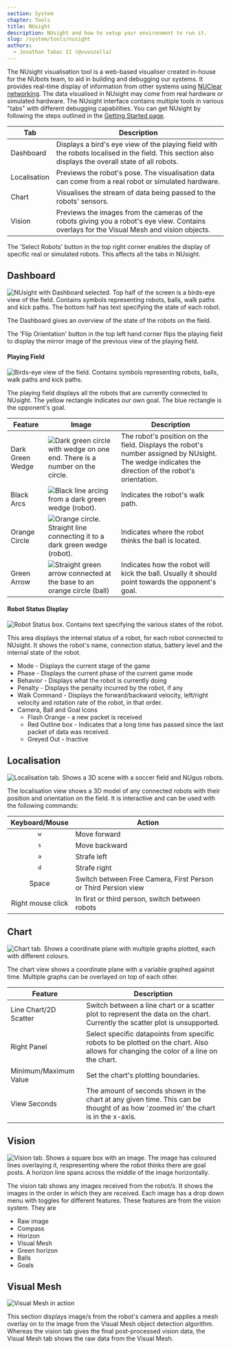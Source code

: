 ```yaml
---
section: System
chapter: Tools
title: NUsight
description: NUsight and how to setup your environment to run it.
slug: /system/tools/nusight
authors:
  - Jonathan Tabac II (@vuvuzella)
---
```


The NUsight visualisation tool is a web-based visualiser created in-house for the NUbots team, to aid in building and debugging our systems. It provides real-time display of information from other systems using [NUClear networking](/system/foundations/nuclear). The data visualised in NUsight may come from real hardware or simulated hardware. The NUsight interface contains multiple tools in various "tabs" with different debugging capabilities. You can get NUsight by following the steps outlined in the [Getting Started page](/guides/main/getting-started#nusight).

| Tab          | Description                                                                                                                                         |
| ------------ | --------------------------------------------------------------------------------------------------------------------------------------------------- |
| Dashboard    | Displays a bird's eye view of the playing field with the robots localised in the field. This section also displays the overall state of all robots. |
| Localisation | Previews the robot's pose. The visualisation data can come from a real robot or simulated hardware.                                                 |
| Chart        | Visualises the stream of data being passed to the robots' sensors.                                                                                  |
| Vision       | Previews the images from the cameras of the robots giving you a robot's eye view. Contains overlays for the Visual Mesh and vision objects.         |

The 'Select Robots' button in the top right corner enables the display of specific real or simulated robots. This affects all the tabs in NUsight.

## Dashboard

![NUsight with Dashboard selected. Top half of the screen is a birds-eye view of the field. Contains symbols representing robots, balls, walk paths and kick paths. The bottom half has text specifying the state of each robot.](./images/dashboard-main.png)

The Dashboard gives an overview of the state of the robots on the field.

The 'Flip Orientation' button in the top left hand corner flips the playing field to display the mirror image of the previous view of the playing field.

#### Playing Field

![Birds-eye view of the field. Contains symbols representing robots, balls, walk paths and kick paths.](./images/nusight-dashboard.png)

The playing field displays all the robots that are currently connected to NUsight. The yellow rectangle indicates our own goal. The blue rectangle is the opponent's goal.

| Feature          | Image                                                                                                               | Description                                                                                                                                       |
| ---------------- | ------------------------------------------------------------------------------------------------------------------- | ------------------------------------------------------------------------------------------------------------------------------------------------- |
| Dark Green Wedge | ![Dark green circle with wedge on one end. There is a number on the circle.](./images/dashboard-robot-rep.png)      | The robot's position on the field. Displays the robot's number assigned by NUsight. The wedge indicates the direction of the robot's orientation. |
| Black Arcs       | ![Black line arcing from a dark green wedge (robot).](./images/dashboard-robot-walk-path.png)                       | Indicates the robot's walk path.                                                                                                                  |
| Orange Circle    | ![Orange circle. Straight line connecting it to a dark green wedge (robot).](./images/dashboard-ball-direction.png) | Indicates where the robot thinks the ball is located.                                                                                             |
| Green Arrow      | ![Straight green arrow connected at the base to an orange circle (ball)](./images/dashboard-ball-kick.png)          | Indicates how the robot will kick the ball. Usually it should point towards the opponent's goal.                                                  |

#### Robot Status Display

![Robot Status box. Contains text specifying the various states of the robot.](./images/nusight-robot-status.png)

This area displays the internal status of a robot, for each robot connected to NUsight. It shows the robot's name, connection status, battery level and the internal state of the robot.

- Mode - Displays the current stage of the game
- Phase - Displays the current phase of the current game mode
- Behavior - Displays what the robot is currently doing
- Penalty - Displays the penalty incurred by the robot, if any
- Walk Command - Displays the forward/backward velocity, left/right velocity and rotation rate of the robot, in that order.
- Camera, Ball and Goal Icons
  - Flash Orange - a new packet is received
  - Red Outline box - Indicates that a long time has passed since the last packet of data was received.
  - Greyed Out - Inactive

## Localisation

![Localisation tab. Shows a 3D scene with a soccer field and NUgus robots.](./images/localisation-main.png)

The localisation view shows a 3D model of any connected robots with their position and orientation on the field. It is interactive and can be used with the following commands:

|  Keyboard/Mouse   | Action                                                         |
| :---------------: | -------------------------------------------------------------- |
|   <kbd>w</kbd>    | Move forward                                                   |
|   <kbd>s</kbd>    | Move backward                                                  |
|   <kbd>a</kbd>    | Strafe left                                                    |
|   <kbd>d</kbd>    | Strafe right                                                   |
|       Space       | Switch between Free Camera, First Person or Third Persion view |
| Right mouse click | In first or third person, switch between robots                |

## Chart

![Chart tab. Shows a coordinate plane with multiple graphs plotted, each with different colours.](./images/chart-main.png)

The chart view shows a coordinate plane with a variable graphed against time. Multiple graphs can be overlayed on top of each other.

| Feature               | Description                                                                                                                            |
| --------------------- | -------------------------------------------------------------------------------------------------------------------------------------- |
| Line Chart/2D Scatter | Switch between a line chart or a scatter plot to represent the data on the chart. Currently the scatter plot is unsupported.           |
| Right Panel           | Select specific datapoints from specific robots to be plotted on the chart. Also allows for changing the color of a line on the chart. |
| Minimum/Maximum Value | Set the chart's plotting boundaries.                                                                                                   |
| View Seconds          | The amount of seconds shown in the chart at any given time. This can be thought of as how 'zoomed in' the chart is in the x-axis.      |

## Vision

![Vision tab. Shows a square box with an image. The image has coloured lines overlaying it, respresenting where the robot thinks there are goal posts. A horizon line spans across the middle of the image horizontally.](./images/vision-main.png)

The vision tab shows any images received from the robot/s. It shows the images in the order in which they are received. Each image has a drop down menu with toggles for different features. These features are from the vision system. They are

- Raw image
- Compass
- Horizon
- Visual Mesh
- Green horizon
- Balls
- Goals

## Visual Mesh

![Visual Mesh in action](./images/visual_mesh.png)

This section displays image/s from the robot's camera and applies a mesh overlay on to the image from the Visual Mesh object detection algorithm. Whereas the vision tab gives the final post-processed vision data, the Visual Mesh tab shows the raw data from the Visual Mesh.

